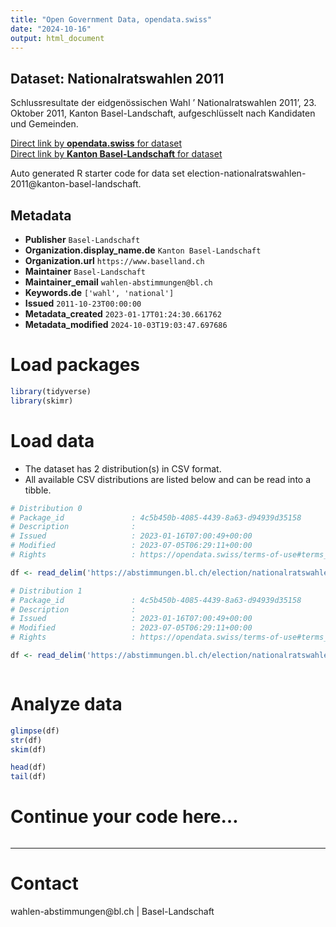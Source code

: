 ```yaml
---
title: "Open Government Data, opendata.swiss"
date: "2024-10-16"
output: html_document
---
```


## Dataset: Nationalratswahlen 2011

Schlussresultate der eidgenössischen Wahl ' Nationalratswahlen 2011', 23. Oktober 2011, Kanton Basel-Landschaft, aufgeschlüsselt nach Kandidaten und Gemeinden.

[Direct link by **opendata.swiss** for dataset](https://opendata.swiss/de/dataset/nationalratswahlen-20111)<br>
[Direct link by **Kanton Basel-Landschaft** for dataset](https://abstimmungen.bl.ch/election/nationalratswahlen-2011/data)

Auto generated R starter code for data set election-nationalratswahlen-2011@kanton-basel-landschaft.

## Metadata

- **Publisher** `Basel-Landschaft`
- **Organization.display_name.de** `Kanton Basel-Landschaft`
- **Organization.url** `https://www.baselland.ch`
- **Maintainer** `Basel-Landschaft`
- **Maintainer_email** `wahlen-abstimmungen@bl.ch`
- **Keywords.de** `['wahl', 'national']`
- **Issued** `2011-10-23T00:00:00`
- **Metadata_created** `2023-01-17T01:24:30.661762`
- **Metadata_modified** `2024-10-03T19:03:47.697686`


# Load packages

```r

library(tidyverse)
library(skimr)

```

# Load data

-   The dataset has 2 distribution(s) in CSV format.
-   All available CSV distributions are listed below and can be read into a tibble.

```r

# Distribution 0
# Package_id               : 4c5b450b-4085-4439-8a63-d94939d35158
# Description              : 
# Issued                   : 2023-01-16T07:00:49+00:00
# Modified                 : 2023-07-05T06:29:11+00:00
# Rights                   : https://opendata.swiss/terms-of-use#terms_by

df <- read_delim('https://abstimmungen.bl.ch/election/nationalratswahlen-2011/data-csv')

# Distribution 1
# Package_id               : 4c5b450b-4085-4439-8a63-d94939d35158
# Description              : 
# Issued                   : 2023-01-16T07:00:49+00:00
# Modified                 : 2023-07-05T06:29:11+00:00
# Rights                   : https://opendata.swiss/terms-of-use#terms_by

df <- read_delim('https://abstimmungen.bl.ch/election/nationalratswahlen-2011/data-parties-csv')



```

# Analyze data

```r

glimpse(df)
str(df)
skim(df)

head(df)
tail(df)

```

# Continue your code here...

```r

```

------------------------------------------------------------------------

# Contact

wahlen-abstimmungen@bl.ch | Basel-Landschaft
